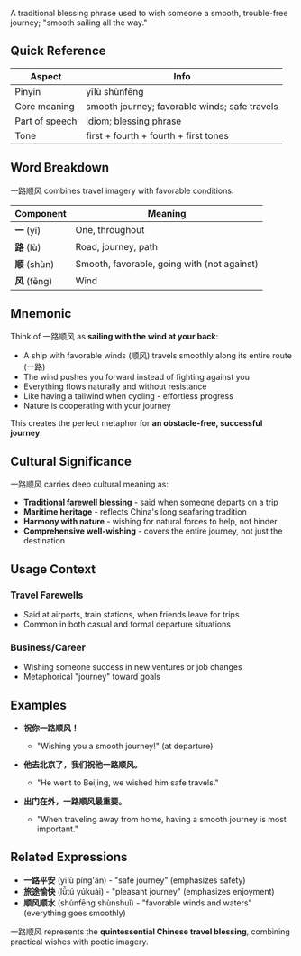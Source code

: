 A traditional blessing phrase used to wish someone a smooth, trouble-free journey; "smooth sailing
all the way."

## Quick Reference

| Aspect         | Info                                          |
| -------------- | --------------------------------------------- |
| Pinyin         | yīlù shùnfēng                                 |
| Core meaning   | smooth journey; favorable winds; safe travels |
| Part of speech | idiom; blessing phrase                        |
| Tone           | first + fourth + fourth + first tones         |

## Word Breakdown

一路顺风 combines travel imagery with favorable conditions:

| Component     | Meaning                                     |
| ------------- | ------------------------------------------- |
| **一** (yī)   | One, throughout                             |
| **路** (lù)   | Road, journey, path                         |
| **顺** (shùn) | Smooth, favorable, going with (not against) |
| **风** (fēng) | Wind                                        |

## Mnemonic

Think of 一路顺风 as **sailing with the wind at your back**:

- A ship with favorable winds (顺风) travels smoothly along its entire route (一路)
- The wind pushes you forward instead of fighting against you
- Everything flows naturally and without resistance
- Like having a tailwind when cycling - effortless progress
- Nature is cooperating with your journey

This creates the perfect metaphor for **an obstacle-free, successful journey**.

## Cultural Significance

一路顺风 carries deep cultural meaning as:

- **Traditional farewell blessing** - said when someone departs on a trip
- **Maritime heritage** - reflects China's long seafaring tradition
- **Harmony with nature** - wishing for natural forces to help, not hinder
- **Comprehensive well-wishing** - covers the entire journey, not just the destination

## Usage Context

### **Travel Farewells**

- Said at airports, train stations, when friends leave for trips
- Common in both casual and formal departure situations

### **Business/Career**

- Wishing someone success in new ventures or job changes
- Metaphorical "journey" toward goals

## Examples

- **祝你一路顺风！**
  - "Wishing you a smooth journey!" (at departure)

- **他去北京了，我们祝他一路顺风。**
  - "He went to Beijing, we wished him safe travels."

- **出门在外，一路顺风最重要。**
  - "When traveling away from home, having a smooth journey is most important."

## Related Expressions

- **一路平安** (yīlù píng'ān) - "safe journey" (emphasizes safety)
- **旅途愉快** (lǚtú yúkuài) - "pleasant journey" (emphasizes enjoyment)
- **顺风顺水** (shùnfēng shùnshuǐ) - "favorable winds and waters" (everything goes smoothly)

一路顺风 represents the **quintessential Chinese travel blessing**, combining practical wishes with
poetic imagery.
